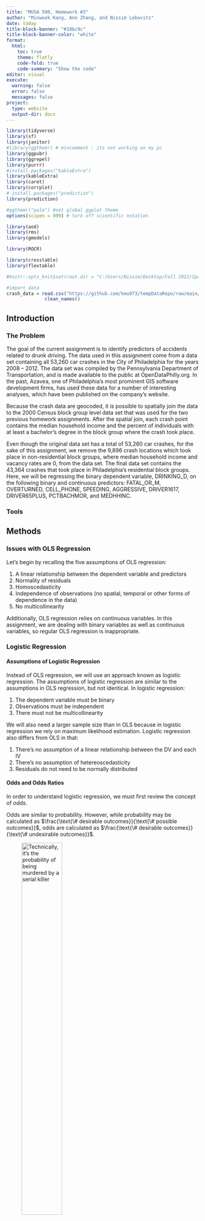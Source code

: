 ```yaml
---
title: "MUSA 500, Homework #3"
author: "Minwook Kang, Ann Zhang, and Nissim Lebovits"
date: today
title-block-banner: "#18bc9c"
title-block-banner-color: "white"
format: 
  html:
    toc: true
    theme: flatly
    code-fold: true
    code-summary: "Show the code"
editor: visual
execute:
  warning: false
  error: false
  messages: false
project:
  type: website
  output-dir: docs
---
```


```r
library(tidyverse)
library(sf)
library(janitor)
#library(ggthemr) # mincomment : its not working on my pc
library(ggpubr)
library(ggrepel)
library(purrr)
#install.packages("kableExtra")
library(kableExtra)
library(caret)
library(corrplot)
# install.packages("prediction")
library(prediction)

#ggthemr("pale") #set global ggplot theme
options(scipen = 999) # turn off scientific notation

library(aod)
library(rms)
library(gmodels)

library(ROCR)

library(crosstable)
library(flextable)

#knitr::opts_knit$set(root.dir = "C:/Users/Nissim/Desktop/Fall 2022/Spat Stats/Homeworks/musa-500-hmwk-3")

#import data
crash_data = read.csv("https://github.com/kmu973/tempDataRepo/raw/main/Logistic%20Regression%20Data.csv") |>
              clean_names()


```

## Introduction

### The Problem

The goal of the current assignment is to identify predictors of accidents related to drunk driving. The data used in this assignment come from a data set containing all 53,260 car crashes in the City of Philadelphia for the years 2008 -- 2012. The data set was compiled by the Pennsylvania Department of Transportation, and is made available to the public at OpenDataPhilly.org. In the past, Azavea, one of Philadelphia's most prominent GIS software development firms, has used these data for a number of interesting analyses, which have been published on the company's website.

Because the crash data are geocoded, it is possible to spatially join the data to the 2000 Census block group level data set that was used for the two previous homework assignments. After the spatial join, each crash point contains the median household income and the percent of individuals with at least a bachelor's degree in the block group where the crash took place.

Even though the original data set has a total of 53,260 car crashes, for the sake of this assignment, we remove the 9,896 crash locations which took place in non-residential block groups, where median household income and vacancy rates are 0, from the data set. The final data set contains the 43,364 crashes that took place in Philadelphia's residential block groups. Here, we will be regressing the binary dependent variable, DRINKING_D, on the following binary and continuous predictors: FATAL_OR_M, OVERTURNED, CELL_PHONE, SPEEDING, AGGRESSIVE, DRIVER1617, DRIVER65PLUS, PCTBACHMOR, and MEDHHINC.

### Tools

## Methods

### Issues with OLS Regression

Let's begin by recalling the five assumptions of OLS regression:

1.  A linear relationship between the dependent variable and predictors
2.  Normality of residuals
3.  Homoscedasticity
4.  Independence of observations (no spatial, temporal or other forms of dependence in the data)
5.  No multicollinearity

Additionally, OLS regression relies on continuous variables. In this assignment, we are dealing with binary variables as well as continuous variables, so regular OLS regression is inappropriate.

### Logistic Regression

#### Assumptions of Logistic Regression

Instead of OLS regression, we will use an approach known as logistic regression. The assumptions of logistic regression are similar to the assumptions in OLS regression, but not identical. In logistic regression:

1.  The dependent variable must be binary
2.  Observations must be independent
3.  There must not be multicollinearity

We will also need a larger sample size than in OLS because in logistic regression we rely on maximum likelihood estimation. Logistic regression also differs from OLS in that:

1.  There's no assumption of a linear relationship between the DV and each IV
2.  There's no assumption of hetereoscedasticity
3.  Residuals do not need to be normally distributed

#### Odds and Odds Ratios

In order to understand logistic regression, we must first review the concept of *odds*.

Odds are similar to probability. However, while probability may be calculated as $\frac{\text{\# desirable outcomes}}{\text{\# possible outcomes}}$, odds are calculated as $\frac{\text{\# desirable outcomes}}{\text{\# undesirable outcomes}}$.

![Technically, it's the *probability* of being murdered by a serial killer](https://www.smbc-comics.com/comics/1482164544-20161219.png){width=50%}

The log odds that $Y = 1$ (or the *logit*) are simply $ln(Odds(Y = 1))$. In other words, if $Y$ is our dependent variable and $X$ is our independent variable, a 1-unit increase in $X$ means that the odds that $Y=1$ go up by $e^\text{ln(Odds(Y = 1))}$.

The *odds ratio* is the ratio of the odds of one outcome for our binary dependent variable versus the other possible outcome, or $\frac{\text{Odds(Y=1)}}{\text{Odds(Y=0)}}$. It can also be calculated by exponentiating the coefficient of the independent variable in question. The odds ratio indicates how much more likely we are to see $Y=1$ than $Y=0$, e.g., an odds ratio of 3 means that it is 3 times more likely that $Y=1$ than that $Y=0$.[^1] Rather than looking at the estimated $\beta$ coefficients, most statisticians prefer to look at odds ratios

[^1]: Sperandei S. Understanding logistic regression analysis. Biochem Med (Zagreb). 2014 Feb 15;24(1):12-8. doi: 10.11613/BM.2014.003. PMID: 24627710; PMCID: PMC3936971.

#### Equation for the Logistic Regression and Multivariate Logistic Regression

For logistic regression with a single predictor, the equation is $$ln(\frac{p}{1-p}) = \beta_0 + \beta_1X_1 + \epsilon$$

where $p = P(Y=1)$,

$\frac{p}{1-p}$ are the odds,

and $ln(\frac{p}{1-p})$ are the log odds, or logit.

Solving algebraically, we come to the *inverse logit* or *logistic* function for logistic regression with one variable: $$p = \frac{e^{\beta_0+\beta_1X_1}}{1+e^{\beta_0+\beta_1X_1}} = \frac{1}{1+e^{-\beta_0-\beta_1X_1}}$$

For multivariate logistic regression with $n$ predictors, that equation becomes $$p = \frac{e^{\beta_0+\beta_1X_1+\beta_2X_2+...+\beta_nX_n}}{1+e^{\beta_0+\beta_1X_1+\beta_2X_2+...+\beta_nX_n}}$$

### Interpretation and Hypotheses for Each Predictor

As explained above, we can say that $e^{\beta_1}$ is the extent to which the odds of $Y=1$ change as the predictor (i.e., Population) increases by 1 unit. So, when $e^{\beta_1} = 1.001$, 1.001 is the extent to which the odds that $Y=1$ go up as the independent variable $X$ increases by 1 unit. If we want to examine the extent to which the odds that $Y=1$ change as X increases by 100 units, we can simply raise $e$ to $100*\beta_1$, so $e^{100*\beta_1}$. If $\beta_1 < 0$, we would say that the odds that $Y=1$ *decrease* by a factor of $e^{\beta_1}$ as X *increases* by 1 unit. If $\beta_1 = 0$, then the predictor has *no effect* on the dependent variable.

For each predictor $X_i$:

-   $H_0:\beta_i = 0 \hspace{1mm} (OR_i = 1)$
-   $H_a:\beta_i \neq 0 \hspace{1mm} (OR_i \neq 1)$

Within the context of logistic regression, the z-score is equal to $\frac{\hat{\beta_i}}{\sigma\hat{\beta_i}}$, which is normally distributed. This is also sometimes known as the *Wald statistic*, and yields a p-value for each term in the regression using the standard normal (z) tables and in the R output.

### Assessing Quality of Model Fit

With logistic regression, it is possible to calculate an $R^2$ value and, generally speaking, the higher the $R^2$, the better. However, this value is rarely used, as it cannot be interpreted as the percent of variance that is explained by the model.

Instead, we can use the Akaike Information Criterion to compare models. The AIC estimates prediction error, and therefore the quality of our model, and includes a penality that "is an increasing function of the number of estimated parameters".[^2] When comparing multiple models, "the one with the minimum AIC value assures a good balance of goodness of fit and complexity".[^3]

[^2]: https://en.wikipedia.org/wiki/Akaike_information_criterion

[^3]: https://www.sciencedirect.com/topics/social-sciences/akaike-information-criterion

Finally, in assessing the quality of our model, we can consider *specificity*, *sensitivity*, and the *misclassification rate*.

Sensitivity (also called the true positive rate) measures the proportion of actual positives which are correctly identified as such (e.g., the percentage of sick people who are correctly identified as having the condition), and is complementary to the false negative rate. Specificity (also called the true negative rate) measures the proportion of negatives which are correctly identified as such (e.g., the percentage of healthy people who are correctly identified as not having the condition), and is complementary to the false positive rate. The misclassification rate is the proportion of the sum of false positives and false negatives out of the total number of observations in the sample.

![False positives are dangerous, folks](https://www.smbc-comics.com/comics/1468070206-20160709.png){width=50%}

A simple way of assessing model quality is to determine a cut-off value for the fitted values $\hat{y_i}$, which is equal to P(Y = 1) at each observation $i$. When the model performs well, observations where $Y = 1$ will have higher values of $\hat{y_i}$, and observations where $Y = 0$ will have lower values of $\hat{y_i}$. We can set a cut-off value, ranging between 0 and 1, for what constitutes a "high" versus a "low" value based on the distribution of our data. In practice, most statisticians use multiple values, e.g., 0.1, 0.2, 0.3 ... 0.7. 

Ideally, we want to choose a cut-off value that will optimize sensitivity and specificity. Typically, we want to see a high true positive rate and a low false positive rate, although, depending on the specific case, it may be more important to minimize the false positive rate than to maximize the true positive rate, or vice versa. To this end, we can plot the true positive rate (sensitivity) against the false positive rate (specificity), as in Figure 1^[Source: https://en.wikipedia.org/wiki/Receiver_operating_characteristic]. This is known an ROC curve, and it offers us a few different options for identifying out probability cut-off:

 1. The *Youden Index* is a cut-off for which the sum of sensitivity plus specificity is maximized
 2. A cut-off for which the ROC curve has the minimum distance from the upper left corner of the graph, i.e., the point at which specificy = 1 and sensitivity = 1 (this can be implemented in R)

In this assignment, we will be selecting our cut-off by taking the second approach and minimizing the distance of the curve from the upper left corner of the graph.

![Figure 1: ROC Curve Example](https://raw.githubusercontent.com/nlebovits/musa-500-hmwk-3/main/Roc_curve.svg){width=50%}

If we calculate the area under our ROC curve (the AUC), we can measure the prediction accuracy of the model. It is effectively the probability that the model correctly ranks two randomly selected observations where one has $Y = 1$ and the other has $Y = 0$, i.e., the probability that the $\hat{y}$ for the observation where one has $Y = 1$ is higher than the $\hat{y}$ where $Y = 0$. Higher AUCs mean that we can find a cut-off value for which both sensitivity and specificity are relatively high. The AUC varies from 0.5 to 1, and roughly correspond to the following accuracy levels:

 - .9 to 1.0 = excellent
 - .8 to .9 = good
 - .7 to .8 = fair (some statisticians say that any value \> .7 is good)
 - .6 to .7 = poor
 - .5 to .6 = fail

### Exploratory Analysis Prior to Regression

Prior to running our regression model, we will run cross tabulations between the dependent variable DRINKING_D and each of the *binary* predictors (FATAL_OR_M, OVERTURNED, CELL_PHONE, SPEEDING, AGGRESSIVE, DRIVER1617, DRIVER65PLUS). A cross tabulation will show us the proportional distribution of the variables. More importantly for our purposes, we can use a Chi-squared test to examine the association between the DV and each individual predictor variable. Here, the p-value is calculated based on the $\chi^2$ value and the degrees of freedom. If p \< 0.05, then the relationship between the dependent variable and the given predictor is significant. If we have a high $\chi^2$ and a p-value \< 0.05, we can therefore reject $H_0$, that the proportion of fatalities for crashes in which our predictor = 1 *is* the same as the proportion of fatalities for crashes in which our predictor = 0, in favor of $H_a$, that the proportion of fatalities for crashes in which our predictor = 1 is *not* the same as the proportion of fatalities for crashes in which our predictor = 0. This suggests a relationship between the variables.

Additionally, we can compare the means of the *continuous* predictors in our model (PCTBACHMOR and MEDHHINC) by looking at independent sample t-tests. Here, $H_0$ is that the average values for our continuous predictor variable are *the same* for crashes that involve drunk drivers and crashes that don't. $H_a$ is that the average values for our continuous predictor variable are *different* for crashes that involve drunk drivers and crashes that don't. As before, a high value of the t-statistic, and a p-value lower than 0.05 suggest that there’s evidence to reject the null hypothesis in favor of the alternative.

## Results

### Findings from Exploratory Analysis

#### Distribution of Dependent Variable
To begin our data exploration, we'll consider the distribution of our dependent variable. As we can see, from our prop table, crashes in which the driver were drunk account for only 5.7% of all 43,364 crashes between 2008 and 2012.

```r

drinking_d_table = table(crash_data$drinking_d)

DV_table <- left_join(as.data.frame(drinking_d_table), as.data.frame(prop.table(drinking_d_table)), by = "Var1") %>%
  mutate(Var1 = case_when(Var1 == 0 ~ "Non-drunk",
                          Var1 == 1 ~ "Drunk"),
         Freq.y = round(Freq.y, 3))

kable(DV_table, caption = "<center><span style='font-size:14px; color:black; font-family: Arial'>Table 2-1-1. Tabulation of the Dependent Variable</span></center>",
      col.names = c("Driver Status", "Count", "Proportion"), align = "c") %>% 
    kable_minimal(full_width = T, html_font = "Arial", font_size = 14) %>%
    row_spec(0:2, extra_css = "line-height: 30px")

```

#### Cross-Tabulations with Binary Predictors
Next, we'll look at the cross-tabulations of our dependent variable with each of the binary predictors to evaluate whether the Chi-squared test indicates a statistically significant relationship.
```r
#| tbl-cap: "Cross-Tabulations"
#| column: screen-inset-shaded
#| layout-nrow: 4

crosstable(crash_data, fatal_or_m, by = drinking_d, funs = "mean", test = TRUE) %>% 
  as_flextable()

crosstable(crash_data, overturned, by = drinking_d, funs = "mean", test = TRUE) %>% 
  as_flextable()

crosstable(crash_data, cell_phone, by = drinking_d, funs = "mean", test = TRUE) %>% 
  as_flextable()

crosstable(crash_data, speeding, by = drinking_d, funs = "mean", test = TRUE) %>% 
  as_flextable()

crosstable(crash_data, aggressive, by = drinking_d, funs = "mean", test = TRUE) %>% 
  as_flextable()

crosstable(crash_data, driver1617, by = drinking_d, funs = "mean", test = TRUE) %>% 
  as_flextable()

crosstable(crash_data, driver65plus, by = drinking_d, funs = "mean", test = TRUE) %>% 
  as_flextable()

#CrossTable(crash_data$fatal_or_m, crash_data$drinking_d, prop.r = FALSE, prop.t = FALSE, prop.chisq = FALSE, chisq = TRUE)

#CrossTable(crash_data$overturned, crash_data$drinking_d, prop.r = FALSE, prop.t = FALSE, prop.chisq = FALSE, chisq = TRUE)

#CrossTable(crash_data$cell_phone, crash_data$drinking_d, prop.r = FALSE, prop.t = FALSE, prop.chisq = FALSE, chisq = TRUE)

#CrossTable(crash_data$speeding, crash_data$drinking_d, prop.r = FALSE, prop.t = FALSE, prop.chisq = FALSE, chisq = TRUE)

#CrossTable(crash_data$aggressive, crash_data$drinking_d, prop.r = FALSE, prop.t = FALSE, prop.chisq = FALSE, chisq = TRUE)

#CrossTable(crash_data$driver1617, crash_data$drinking_d, prop.r = FALSE, prop.t = FALSE, prop.chisq = FALSE, chisq = TRUE)

#CrossTable(crash_data$driver65plus, crash_data$drinking_d, prop.r = FALSE, prop.t = FALSE, prop.chisq = FALSE, chisq = TRUE)
```

As we can see based on these cross-tabulations, the Chi-squared test shows a high $\chi^2$ and a p-value \< 0.05 for the dependent variable and each of the binary predictors except for CELL_PHONE. For all variables except for CELL_PHONE, then, we can reject $H_0$, which, as we stated before, states that there is that the probability of a crash involving a drunk driver is no different whether our predictor = 1 or = 0. In other words, we can reject the hypothesis that there is *no* relationship between the dependent variable and all of the predictors *other than CELL_PHONE*.

#### Comparing Means of Continuous Variables

    iii. Present the means of the continuous predictors for both values of the dependent variable (table on p. 5). 1. In the table, add an extra column which presents the results of the independent samples t-test (you may present the p-value only, or the t-statistic, the degrees of freedom and the p-value).

```r
means = c(tapply(crash_data$pctbachmor, crash_data$drinking_d, mean), tapply(crash_data$medhhinc, crash_data$drinking_d, mean))
sds = c(tapply(crash_data$pctbachmor, crash_data$drinking_d, sd), tapply(crash_data$medhhinc, crash_data$drinking_d, sd))

contvars_df = as.data.frame(rbind(means, sds)) 

colnames(contvars_df) = c("PCTBACHMOR 0", "PCTBACHMOR 1", "MEDHHINC 0", "MEDHHINC 1")

contvars_df
```

#### T-Tests for Continuous Predictors
Discuss whether the t-test shows that there is a significant association between the dependent variable and each of the continuous predictors (i.e., can you reject the Null Hypothesis?).
```r
#| column: screen-inset-shaded
#| layout-nrow: 1
t.test(crash_data$pctbachmor~crash_data$drinking_d)
t.test(crash_data$medhhinc~crash_data$drinking_d)
```

### Assumptions of Logistic Regression

-   

    i.  In particular, be sure to present the matrix showing the pairwise Pearson correlations for all the binary and continuous predictors. 1. Comment on any potential limitations of using Pearson correlations to measure the associations between binary predictors.

```r

#3-a multicollinearlity test

correlation <- crash_data[c(4:10, 12:13)]
cor(correlation, method = "pearson")

mc_test <- cor(correlation,use="pairwise.complete.obs")
corrplot(mc_test, method = "square",type = "lower",tl.cex = 0.5)

```

2.  State whether there is evidence of multicollinearity, and remind the reader how you're defining multicollinearity.

<!--writings-->

### Logistic Regression Results

-   

    i.  First, present the results of the logistic regression with all predictors (FATAL_OR_M, OVERTURNED, CELL_PHONE, SPEEDING, AGGRESSIVE, DRIVER1617, DRIVER65PLUS, PCTBACHMOR, and MEDHHINC).

```r

#3-a 

logit <- glm(drinking_d ~ fatal_or_m + overturned + cell_phone + speeding + aggressive + driver1617 + driver65plus
             + pctbachmor + medhhinc, data = crash_data, family = "binomial")
summary(logit)

exp(cbind(OR = coef(logit), confint(logit)))

logitoutput <- summary(logit)
logitcoeffs <- logitoutput$coefficients
logitcoeffs

or_ci <- exp(cbind(OR = coef(logit), confint(logit)))

finallogitoutput <- cbind(logitcoeffs, or_ci)
finallogitoutput

```

-   

    1.  Interpret the results. Be sure to comment on whether each predictor is significant, and interpret the odds ratio for each predictor.

<!--writings-->

-   

    2.  State whether there is evidence of multicollinearity, and remind the reader how you're defining multicollinearity.

<!--writings-->

-   

    ii. Using the table on page 7, present the specificity, sensitivity and the misclassification rates for the different probability cut-offs. Indicate the cut-offs which yield the lowest/highest misclassification rates.

```r
#| tbl-cap: "Cross-Tabulations, Fit Binary"
#| column: screen-inset-shaded
#| layout-nrow: 4

fit <- logit$fitted.values

fit.binary = (fit>=0.02)
CrossTable(fit.binary, crash_data$drinking_d, prop.r = FALSE, prop.t = FALSE, prop.chisq = FALSE)

fit.binary = (fit>=0.03)
CrossTable(fit.binary, crash_data$drinking_d, prop.r = FALSE, prop.t = FALSE, prop.chisq = FALSE)

fit.binary = (fit>=0.05)
CrossTable(fit.binary, crash_data$drinking_d, prop.r = FALSE, prop.t = FALSE, prop.chisq = FALSE)

fit.binary = (fit>=0.07)
CrossTable(fit.binary, crash_data$drinking_d, prop.r = FALSE, prop.t = FALSE, prop.chisq = FALSE)

fit.binary = (fit>=0.08)
CrossTable(fit.binary, crash_data$drinking_d, prop.r = FALSE, prop.t = FALSE, prop.chisq = FALSE)

fit.binary = (fit>=0.09)
CrossTable(fit.binary, crash_data$drinking_d, prop.r = FALSE, prop.t = FALSE, prop.chisq = FALSE)

fit.binary = (fit>=0.1)
CrossTable(fit.binary, crash_data$drinking_d, prop.r = FALSE, prop.t = FALSE, prop.chisq = FALSE)

fit.binary = (fit>=0.15)
CrossTable(fit.binary, crash_data$drinking_d, prop.r = FALSE, prop.t = FALSE, prop.chisq = FALSE)

fit.binary = (fit>=0.2)
CrossTable(fit.binary, crash_data$drinking_d, prop.r = FALSE, prop.t = FALSE, prop.chisq = FALSE)

fit.binary = (fit>=0.5)
CrossTable(fit.binary, crash_data$drinking_d, prop.r = FALSE, prop.t = FALSE, prop.chisq = FALSE)

```

-   

    iii. Present the ROC curve and comment on the optimal cut-off rate that was selected by minimizing the distance from the upper left corner of the ROC curve.

1.  Compare this cut-off rate with the optimal rate in 3.c.ii above

<!-- -->

a.  Keep in mind that in 3.c.ii, we're looking at minimum mis-classification rates, and here, we're looking at simultaneously minimizing both sensitivity and specificity.

```r

#3-a 

a <- cbind(crash_data$drinking_d, fit)
colnames(a) <- c("labels", "predictions")
head(a)
roc <- as.data.frame(a)
pred <- ROCR::prediction(roc$predictions, roc$labels)
roc.perf = performance(pred, measure = "tpr", x.measure = "fpr")
plot(roc.perf)
abline(a = 0, b = 1)


```

```r

#3-a 

opt.cut = function(perf, pred){
  cut.ind = mapply(FUN=function(x, y, p){
    d = (x - 0)^2 + (y-1)^2
    ind = which(d == min(d))
    c(sensitivity = y[[ind]], specificity = 1-x[[ind]], 
      cutoff = p[[ind]])
  }, perf@x.values, perf@y.values, pred@cutoffs)
}

print(opt.cut(roc.perf, pred))

```

-   

    iv. Also present and comment on the area under the ROC curve. What does it tell us about our model?

```r

#3-a 

auc.perf = performance(pred, measure ="auc")
auc.perf@y.values

```

-   

    v.  Finally, present the results of the logistic regression with the binary predictors only (i.e., without PCTBACHMOR and MEDHHINC). 1. Compare the results of this regression with the results of the first regression: are there any predictors which are significant in the new model which weren't significant in the original one, or vice versa?

```r

#3-a 

logit2 <- glm(drinking_d ~ fatal_or_m + overturned + cell_phone + speeding + aggressive + driver1617 + driver65plus
            , data = crash_data, family = "binomial")

summary(logit2)

exp(cbind(OR = coef(logit2), confint(logit2)))

logitoutput2 <- summary(logit2)
logitcoeffs2 <- logitoutput2$coefficients
logitcoeffs2

or_ci2 <- exp(cbind(OR = coef(logit2), confint(logit2)))

finallogitoutput2 <- cbind(logitcoeffs2, or_ci2)
finallogitoutput2

```

2.  Be sure to also present the Akaike Information Criterion (AIC) for both models and indicate which model is better.

```r

AIC(logit, logit2)

```

Similar to OLS, we can do cross-validation to determine a quality of the model. See following links for more information: K-Fold cross-validation in R: https://www.r-bloggers.com/evaluating-logistic-regression-models/ More on cross-validation in R: https://www.r-bloggers.com/predicting-creditability-using-logistic-regression-in-r-cross-validating-the-classifier-part-2-2/

## Discussion

-   

    a)  In a couple sentences, recap what you did in the paper, and your findings.

-   

    i.  Which variables are strong predictors of crashes that involve drunk driving? Which variables aren't associated with the dependent variable?

-   

    ii. Are the results surprising? Discuss, and mention whether the variables you expect to be significant actually are significant, and if so, whether the relationships with the dependent variable are in the direction you would expect.

-   

    iii. Is logistic regression appropriate here? In other words, would the modeling rare events methods proposed by Paul Allison be more appropriate here?

-   

    1.  Hint: look at the \# and % of cases with values of '1' for the dependent variable.

-   

    b)  What are some limitations of the analysis? Discuss.

### Recap

### Limitations

